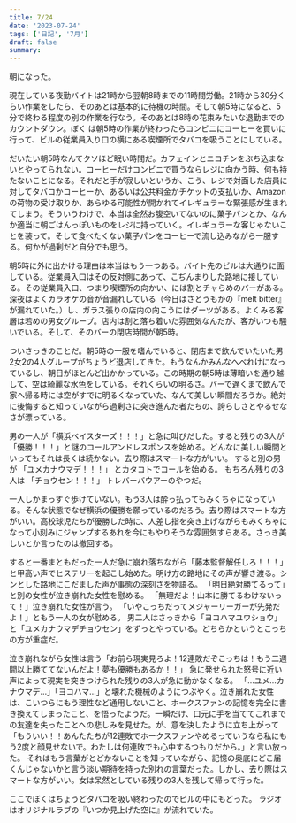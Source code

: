 ```yaml
---
title: 7/24
date: '2023-07-24'
tags: ['日記', '7月']
draft: false
summary:
---
```


朝になった。

現在している夜勤バイトは21時から翌朝8時までの11時間労働。21時から30分くらい作業をしたら、そのあとは基本的に待機の時間。そして朝5時になると、5分で終わる程度の別の作業を行なう。そのあとは8時の花束みたいな退勤までのカウントダウン。ぼく
は朝5時の作業が終わったらコンビニにコーヒーを買いに行って、ビルの従業員入り口の横にある喫煙所でタバコを吸うことにしている。

だいたい朝5時なんてクソほど眠い時間だ。カフェインとニコチンをぶち込まないとやってられない。コーヒーだけコンビニで買うならレジに向かう時、何も持たないことになる。それだと手が寂しいというか、こう、レジで対面した店員に対してタバコかコーヒーか、あるいは公共料金かチケットの支払いか、Amazonの荷物の受け取りか、あらゆる可能性が開かれてイレギュラーな緊張感が生まれてしまう。そういうわけで、本当は全然お腹空いてないのに菓子パンとか、なんか適当に朝ごはんっぽいものをレジに持っていく。イレギュラーな客じゃないことを装って。そして食べたくない菓子パンをコーヒーで流し込みながら一服する。何かが過剰だと自分でも思う。

朝5時に外に出かける理由は本当はもう一つある。バイト先のビルは大通りに面している。従業員入口はその反対側にあって、こぢんまりした路地に接している。その従業員入口、つまり喫煙所の向かい、には割とチャらめのバーがある。深夜はよくカラオケの音が音漏れしている（今日はさとうもかの『melt bitter』が漏れていた。）し、ガラス張りの店内の向こうにはダーツがある。よくみる客層は若めの男女グループ。店内は割と落ち着いた雰囲気なんだが、客がいつも騒いでいる。そして、そのバーの閉店時間が朝5時。

ついさっきのことだ。朝5時の一服を嗜んでいると、閉店まで飲んでいたいた男2女2の4人グループがちょうど退店してきた。もうなんかみんなへべれけになっているし、朝日がほとんど出かかっている。この時期の朝5時は薄暗いを通り越して、空は綺麗な水色をしている。それくらいの明るさ。バーで遅くまで飲んで家へ帰る時には空がすでに明るくなっていた、なんて美しい瞬間だろうか。絶対に後悔すると知っていながら過剰さに突き進んだ者たちの、誇らしさとやるせなさが漂っている。

男の一人が「横浜ベイスターズ！！！」と急に叫びだした。すると残りの3人が「優勝！！！」と謎のコールアンドレスポンスを始める。どんなに美しい瞬間といってもそれは長くは続かない。去り際はスマートな方がいい。
すると別の男が
「ユメカナウマデ！！！」
とカタコトでコールを始める。
もちろん残りの3人は
「チョウセン！！！」
トレバーバウアーのやつだ。

一人しかまっすぐ歩けていない。もう3人は酔っ払ってもみくちゃになっている。そんな状態でなぜ横浜の優勝を願っているのだろう。去り際はスマートな方がいい。高校球児たちが優勝した時に、人差し指を突き上げながらもみくちゃになって小刻みにジャンプするあれを今にもやりそうな雰囲気すらある。さっき美しいとか言ったのは撤回する。

すると一番まともだった一人だ急に崩れ落ちながら「藤本監督解任しろ！！！」と甲高い声でヒステリーを起こし始めた。明け方の路地にその声が響き渡る。シンとした路地にこだました声が事態の深刻さを物語る。
「明日絶対勝てるって」と別の女性が泣き崩れた女性を慰める。
「無理だよ！山本に勝てるわけないって！」泣き崩れた女性が言う。
「いやこっちだってメジャーリーガーが先発だよ！」ともう一人の女が慰める。
男二人はさっきから「ヨコハマユウショウ」と「ユメカナウマデチョウセン」をずっとやっている。どちらかというとこっちの方が重症だ。

泣き崩れながら女性は言う「お前ら現実見ろよ！12連敗だぞこっちは！もう二週間以上勝ててないんだよ！夢も優勝もあるか！！」
急に発せられた怒号に近い声によって現実を突きつけられた残りの3人が急に動かなくなる。
「…ユメ…カナウマデ…」「ヨコハマ…」と壊れた機械のようにつぶやく。泣き崩れた女性は、こいつらにもう理性など通用しないこと、ホークスファンの記憶を完全に書き換えてしまったこと、を悟ったようだ。一瞬だけ、口元に手を当ててこれまでの友達を失ったことへの悲しみを見せた。が、意を決したように立ち上がって
「もういい！！あんたたちが12連敗でホークスファンやめるっていうなら私にもう2度と顔見せないで。わたしは何連敗でも心中するつもりだから。」と言い放った。
それはもう言葉がとどかないことを知っていながら、記憶の奥底にどこ届くんじゃないかと言う淡い期待を持った別れの言葉だった。しかし、去り際はスマートな方がいい。女は呆然としている残りの3人を残して帰って行った。

ここでぼくはちょうどタバコを吸い終わったのでビルの中にもどった。
ラジオはオリジナルラブの『いつか見上げた空に』が流れていた。
